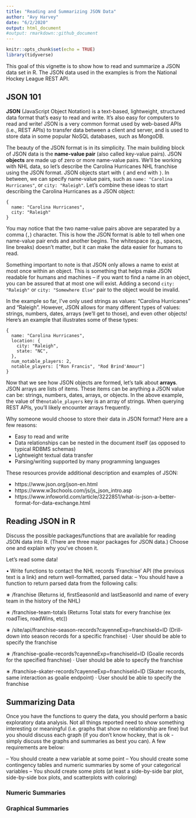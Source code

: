 ```yaml
---
title: "Reading and Summarizing JSON Data"
author: "Avy Harvey"
date: "6/2/2020"
output: html_document
#output: rmarkdown::github_document
---
```


```r
knitr::opts_chunk$set(echo = TRUE)
library(tidyverse)
```

This goal of this vignette is to show how to read and summarize a JSON data set in R. The JSON data used in the examples is from the National Hockey League REST API.

## JSON 101

**JSON** (JavaScript Object Notation) is a text-based, lightweight, structured data format that's easy to read and write. It's also easy for computers to read and write! JSON is a very common format used by web-based APIs (i.e., REST APIs) to transfer data between a client and server, and is used to store data in some popular NoSQL databases, such as MongoDB.

The beauty of the JSON format is in its simplicity. The main building block of JSON data is the **name-value pair** (also called key-value pairs). JSON **objects** are made up of zero or more name-value pairs. We'll be working with NHL data, so let's describe the Carolina Hurricanes NHL franchise using the JSON format. JSON objects start with `{` and end with `}`. In between, we can specify name-value pairs, such as `name: "Carolina Hurricanes"`, or `city: "Raleigh"`. Let's combine these ideas to start describing the Carolina Hurricanes as a JSON object:

```
{
  name: "Carolina Hurricanes",
  city: "Raleigh"
}
```

You may notice that the two name-value pairs above are separated by a comma (`,`) character. This is how the JSON format is able to tell when one name-value pair ends and another begins. The whitespace (e.g., spaces, line breaks) doesn't matter, but it can make the data easier for humans to read.

Something important to note is that JSON only allows a name to exist at most once within an object. This is something that helps make JSON readable for humans and machines -- if you want to find a name in an object, you can be assured that at most one will exist. Adding a second `city: "Raleigh"` or `city: "Somewhere Else"` pair to the object would be invalid.

In the example so far, I've only used strings as values: "Carolina Hurricanes" and "Raleigh". However, JSON allows for many different types of values: strings, numbers, dates, arrays (we'll get to those), and even other objects! Here's an example that illustrates some of these types:

```
{
  name: "Carolina Hurricanes",
  location: {
    city: "Raleigh",
    state: "NC",
  },
  num_notable_players: 2,
  notable_players: ["Ron Francis", "Rod Brind'Amour"]
}
```

Now that we see how JSON objects are formed, let's talk about **arrays**. JSON arrays are lists of items. These items can be anything a JSON value can be: strings, numbers, dates, arrays, or objects. In the above example, the value of the`notable_players` key is an array of strings. When querying REST APIs, you'll likely encounter arrays frequently.

Why someone would choose to store their data in JSON format? Here are a few reasons:

- Easy to read and write
- Data relationships can be nested in the document itself (as opposed to typical RDBMS schemas)
- Lightweight textual data transfer
- Parsing/writing supported by many programming languages

These resources provide additional description and examples of JSON:

* https://www.json.org/json-en.html
* https://www.w3schools.com/js/js_json_intro.asp
* https://www.infoworld.com/article/3222851/what-is-json-a-better-format-for-data-exchange.html

## Reading JSON in R

Discuss the possible packages/functions that are available for reading JSON data into R. (There are
three major packages for JSON data.) Choose one and explain why you’ve chosen it.

Let's read some data!

• Write functions to contact the NHL records ‘Franchise’ API (the previous text is a link) and return well-formatted, parsed data:
– You should have a function to return parsed data from the following calls:

∗ /franchise (Returns id, firstSeasonId and lastSeasonId and name of every team in the history of the NHL)

∗ /franchise-team-totals (Returns Total stats for every franchise (ex roadTies, roadWins, etc))

∗ /site/api/franchise-season-records?cayenneExp=franchiseId=ID (Drill-down into season records for a specific franchise)
· User should be able to specify the franchise

∗ /franchise-goalie-records?cayenneExp=franchiseId=ID (Goalie records for the specified franchise)
· User should be able to specify the franchise

∗ /franchise-skater-records?cayenneExp=franchiseId=ID (Skater records, same interaction as goalie endpoint)
· User should be able to specify the franchise

## Summarizing Data

Once you have the functions to query the data, you should perform a basic exploratory data analysis.
Not all things reported need to show something interesting or meaningful (i.e. graphs that show no
relationship are fine) but you should discuss each graph (if you don’t know hockey, that is ok - simply
discuss the graphs and summaries as best you can). A few requirements are below:

– You should create a new variable at some point
– You should create some contingency tables and numeric summaries by some of your categorical variables
– You should create some plots (at least a side-by-side bar plot, side-by-side box plots, and scatterplots with coloring)

### Numeric Summaries


### Graphical Summaries